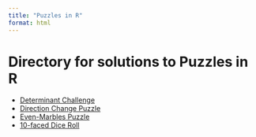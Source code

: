 ```yaml
---
title: "Puzzles in R"
format: html
---
```


# Directory for solutions to Puzzles in R

- [Determinant Challenge](Determinant_of_Random_matrices/index.html)
- [Direction Change Puzzle](Direction_Change_2/index.html)
- [Even-Marbles Puzzle](Even_Marbles/index.html)
- [10-faced Dice Roll](Dice_Roll_LCM/index.html)

